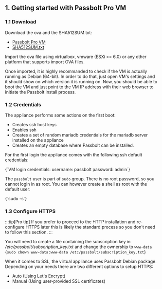
## 1. Getting started with Passbolt Pro VM

### 1.1 Download

Download the ova and the SHA512SUM.txt:

- [Passbolt Pro VM](https://www.passbolt.com/pro/download/vm/debian/latest)
- [SHA512SUM.txt](https://www.passbolt.com/pro/download/vm/debian/latest-checksum)

Import the ova file using virtualbox, vmware (ESXi >= 6.0) or any other platform that supports import OVA files.

Once imported, it is highly recommanded to check if the VM is actually running as Debian (64-bit). In order to do that, just open VM's settings and it should show on which version it is running on. Now, you should be able to boot the VM and just point to the VM IP address with their web browser to initiate the Passbolt install process.

### 1.2 Credentials

The appliance performs some actions on the first boot:

- Creates ssh host keys
- Enables ssh
- Creates a set of random mariadb credentials for the mariadb server installed on the appliance
- Creates an empty database where Passbolt can be installed.

For the first login the appliance comes with the following ssh default credentials:

<CodeBlock>
{`VM login credentials:
username: passbolt
password: admin`}
</CodeBlock>

The `passbolt` user is part of `sudo` group. There is no root password, so you cannot
login in as root. You can however create a shell as root with the default user:

<CodeBlock>
{`sudo -s`}
</CodeBlock>


### 1.3 Configure HTTPS
:::tip[Pro tip]
If you prefer to proceed to the HTTP installation and re-configure HTTPS later this is likely the standard process so you don't need to follow this section.
:::

You will need to create a file containing the subscription key in */etc/passbolt/subscription_key.txt* and change the ownership to `www-data`
<CodeBlock>
  {`sudo chown www-data:www-data /etc/passbolt/subscription_key.txt`}
</CodeBlock>

<div>
  <p>When it comes to SSL, the virtual appliance uses Passbolt Debian package. Depending on your needs there are two different options to setup HTTPS:</p>
  <ul>
    <li>
      <Link to={`/docs/hosting/configure/https/${props.productLabel.toLowerCase()}/debian-auto/`}>Auto (Using Let's Encrypt)</Link>
    </li>
    <li>
      <Link to={`/docs/hosting/configure/https/${props.productLabel.toLowerCase()}/debian-manual`}>Manual (Using user-provided SSL certificates)</Link>
    </li>
  </ul>
</div>
